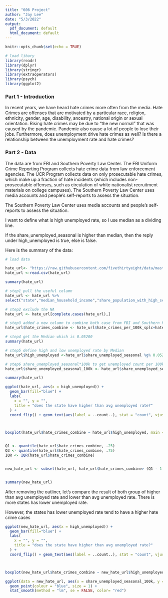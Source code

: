 ```yaml
---
title: "606 Project"
author: "Jay Lee"
date: "5/3/2022"
output:
  pdf_document: default
  html_document: default
---
```


```r
knitr::opts_chunk$set(echo = TRUE)
```

```r
# load libary
library(readr)
library(dplyr)
library(stringr)
library(extraoperators)
library(psych)
library(ggplot2)

```


### Part 1 - Introduction

In recent years, we have heard hate crimes more often from the media. Hate Crimes are offenses that are motivated by a particular race, religion, ethnicity, gender, age, disability, ancestry, national origin or sexual orientation. Rising hate crimes may be due to “the new normal” that was caused by the pandemic. Pandemic also cause a lot of people to lose their jobs. Furthermore, does unemployment drive hate crimes as well? Is there a relationship between the unemployment rate and hate crimes?

### Part 2 - Data

The data are from FBI and Southern Poverty Law Center. The FBI Uniform Crime Reporting Program collects hate crime data from law enforcement agencies. The UCR Program collects data on only prosecutable hate crimes, which make up a fraction of hate incidents (which includes non-prosecutable offenses, such as circulation of white nationalist recruitment materials on college campuses). The Southern Poverty Law Center uses media accounts and people’s self-reports to assess the situation.

The Southern Poverty Law Center uses media accounts and people’s self-reports to assess the situation.

I want to define what is high unemployed rate, so I use median as a dividing line.

If the share_unemployed_seasonal is higher than median, then the reply under high_unemployed is true, else is false.

Here is the summary of the data:

```r
# load data

hate_url<- "https://raw.githubusercontent.com/fivethirtyeight/data/master/hate-crimes/hate_crimes.csv"
hate_url <-read.csv(hate_url)

summary(hate_url) 

# step1 pull the useful column
hate_url <- hate_url %>%
select("state","median_household_income","share_population_with_high_school_degree","share_unemployed_seasonal","hate_crimes_per_100k_splc","avg_hatecrimes_per_100k_fbi")

# step2 exclude the NA
hate_url <- hate_url[complete.cases(hate_url),]

# step3 added a new column to combine both case from FBI and Southern Poverty Law Center number
hate_url$hate_crimes_combine <- hate_url$hate_crimes_per_100k_splc+hate_url$avg_hatecrimes_per_100k_fbi 

# step4 get the Median which is 0.05200
summary(hate_url) 

# step5 define high and low unemployed rate by Median
hate_url$high_unemployed <-hate_url$share_unemployed_seasonal %g% 0.05200 

# step6 share_unemployed_seasonal*100k to get unemployed count per 100k people
hate_url$share_unemployed_seasonal_100k <- hate_url$share_unemployed_seasonal*100000

```


```r
summary(hate_url) 

ggplot(hate_url, aes(x = high_unemployed)) +
  geom_bar(fill="blue") +
  labs(
    x = "", y = "",
    title = "does the state have higher than avg unemployed rate?"
  ) +
  coord_flip() + geom_text(aes(label = ..count..), stat = "count", vjust = 8.2, colour = "black")



boxplot(hate_url$hate_crimes_combine ~ hate_url$high_unemployed, main = "Boxplot with hate crimes case of high unemployed rate", ylab = "hate crimes case", xlab = "high unemployed rate",col="blue")



```


```r
Q1 <- quantile(hate_url$hate_crimes_combine, .25)
Q3 <- quantile(hate_url$hate_crimes_combine, .75)
IQR <- IQR(hate_url$hate_crimes_combine)


new_hate_url <- subset(hate_url, hate_url$hate_crimes_combine> (Q1 - 1.5*IQR) & hate_url$hate_crimes_combine< (Q3 + 1.5*IQR))


summary(new_hate_url) 

```

After removing the outliner, let's compare the result of both group of higher than avg unemployed rate and lower than avg unemployed rate. There is more states has lower unemployed rate.

However, the states has lower unemployed rate tend to have a higher hate crime cases

```r
ggplot(new_hate_url, aes(x = high_unemployed)) +
  geom_bar(fill="blue") +
  labs(
    x = "", y = "",
    title = "does the state have higher than avg unemployed rate?"
  ) +
  coord_flip() + geom_text(aes(label = ..count..), stat = "count", vjust = 8.2, colour = "black")



boxplot(new_hate_url$hate_crimes_combine ~ new_hate_url$high_unemployed, main = "Boxplot with hate crimes case of high unemployed rate", ylab = "hate crimes case", xlab = "high unemployed rate",col="blue")


```



```r

ggplot(data = new_hate_url, aes(x = share_unemployed_seasonal_100k, y = hate_crimes_combine)) +
  geom_point(colour = "blue", size = 1) +
  stat_smooth(method = "lm", se = FALSE, color= "red")


```
